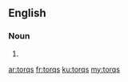 ==English==

===Noun===
{{head|en|plural}}

# {{plural of|torq|lang=en|nocat=1}}

[[ar:torqs]]
[[fr:torqs]]
[[ku:torqs]]
[[my:torqs]]